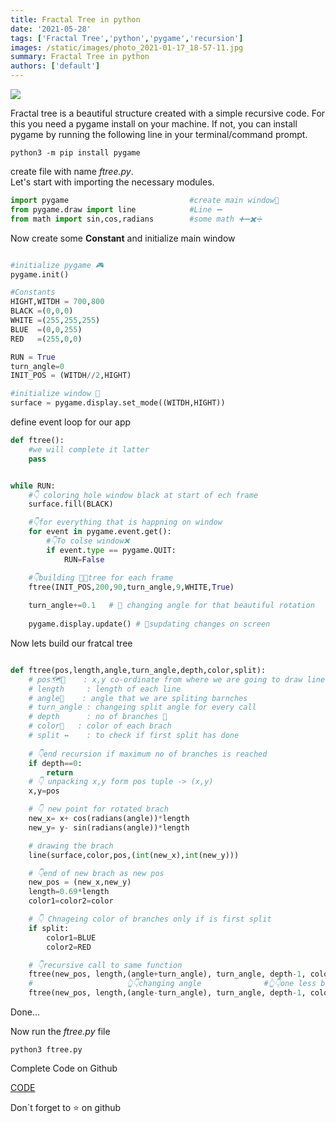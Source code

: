```yaml
---
title: Fractal Tree in python
date: '2021-05-28'
tags: ['Fractal Tree','python','pygame','recursion']
images: /static/images/photo_2021-01-17_18-57-11.jpg
summary: Fractal Tree in python
authors: ['default']
---
```

![](/static/images/photo_2021-01-17_18-57-11.jpg)


Fractal tree is a beautiful structure created with a simple recursive code.
For this you need a pygame install on your machine.
If not, you can install pygame by running the following line in your terminal/command prompt. 

```
python3 -m pip install pygame
```
create file with name _ftree.py_.<br/>
Let's start with importing the necessary modules. 

```python:ftree.py
import pygame                           #create main window🔲
from pygame.draw import line	        #Line ➖
from math import sin,cos,radians        #some math ➕➖✖️➗
```
Now create some **Constant** and initialize main window

```python:ftree.py

#initialize pygame 🎮
pygame.init()

#Constants
HIGHT,WITDH = 700,800
BLACK =(0,0,0)
WHITE =(255,255,255)
BLUE  =(0,0,255)
RED   =(255,0,0)

RUN = True
turn_angle=0
INIT_POS = (WITDH//2,HIGHT)

#initialize window 🔲
surface = pygame.display.set_mode((WITDH,HIGHT))

```

define event loop for our app



```python:ftree.py
def ftree():
    #we will complete it latter
    pass


while RUN:
    #👇 coloring hole window black at start of ech frame
    surface.fill(BLACK)

    #👇for everything that is happning on window
    for event in pygame.event.get():
        #👇To colse window❌
        if event.type == pygame.QUIT:
            RUN=False

    #👇building 🌲🌳tree for each frame
    ftree(INIT_POS,200,90,turn_angle,9,WHITE,True) 
        
    turn_angle+=0.1   # 🔄 changing angle for that beautiful rotation
    
    pygame.display.update() # 🔀supdating changes on screen

```

Now lets build our fratcal tree

```python:ftree.py

def ftree(pos,length,angle,turn_angle,depth,color,split):
    # pos🗺️📍    : x,y co-ordinate from where we are going to draw line
    # length     : length of each line
    # angle📐    : angle that we are spliting barnches
    # turn_angle : changeing split angle for every call
    # depth      : no of branches 🔢
    # color🎨   : color of each brach
    # split ↔️    : to check if first split has done
    
    # 👇end recursion if maximum no of branches is reached
    if depth==0:
        return
    # 👇 unpacking x,y form pos tuple -> (x,y) 
    x,y=pos

    # 👇 new point for rotated brach 
    new_x= x+ cos(radians(angle))*length
    new_y= y- sin(radians(angle))*length

    # drawing the brach 
    line(surface,color,pos,(int(new_x),int(new_y)))

    # 👇end of new brach as new pos
    new_pos = (new_x,new_y)
    length=0.69*length
    color1=color2=color

    # 👇 Chnageing color of branches only if is first split
    if split:
        color1=BLUE
        color2=RED

    # 👇recursive call to same function
    ftree(new_pos, length,(angle+turn_angle), turn_angle, depth-1, color1,False)
    #                     👆👇changing angle              #👆👇one less branch to draw
    ftree(new_pos, length,(angle-turn_angle), turn_angle, depth-1, color2,False)

```
Done...<br/>

Now run the _ftree.py_ file
```
python3 ftree.py
```

Complete Code on Github

[CODE](https://github.com/joey00072/Fractal-Tree-in-Python)


Don`t forget to ⭐ on github
<br/>



